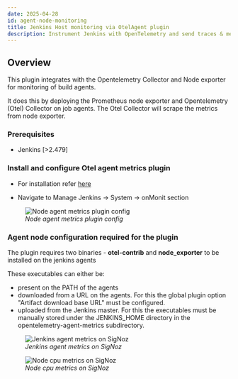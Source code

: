 ```yaml
---
date: 2025-04-28
id: agent-node-monitoring
title: Jenkins Host monitoring via OtelAgent plugin
description: Instrument Jenkins with OpenTelemetry and send traces & metrics to SigNoz
---
```


## Overview
This plugin integrates with the Opentelemetry Collector and Node exporter for monitoring of build agents.

It does this by deploying the Prometheus node exporter and Opentelemetry (Otel) Collector on job agents. The Otel Collector will scrape the metrics from node exporter. 

### Prerequisites

- Jenkins [>2.479]


### Install and configure Otel agent metrics plugin
* For installation refer [here](https://plugins.jenkins.io/opentelemetry-agent-metrics/)

* Navigate to Manage Jenkins -> System -> onMonit section

<figure data-zoomable align="left">
    <img
        src="/img/docs/cicd/jenkins/agent-plugin-config.webp"
        alt="Node agent metrics plugin config"
    />
    <figcaption>
    <i>
    Node agent metrics plugin config
    </i>
    </figcaption>
</figure>

### Agent node configuration required for the plugin

The plugin requires two binaries - **otel-contrib** and **node_exporter** to be installed on the jenkins agents

These executables can either be:

* present on the PATH of the agents
* downloaded from a URL on the agents. For this the global plugin option "Artifact download base URL" must be configured.
* uploaded from the Jenkins master. For this the executables must be manually stored under the JENKINS_HOME directory in the opentelemetry-agent-metrics subdirectory.

<figure data-zoomable align="left">
    <img
        src="/img/docs/cicd/jenkins/agent-metrics.webp"
        alt="Jenkins agent metrics on SigNoz"
    />
    <figcaption>
    <i>
    Jenkins agent metrics on SigNoz
    </i>
    </figcaption>
</figure>

<figure data-zoomable align="left">
    <img
        src="/img/docs/cicd/jenkins/node-cpu.webp"
        alt="Node cpu metrics on SigNoz"
    />
    <figcaption>
    <i>
    Node cpu metrics on SigNoz
    </i>
    </figcaption>
</figure>




